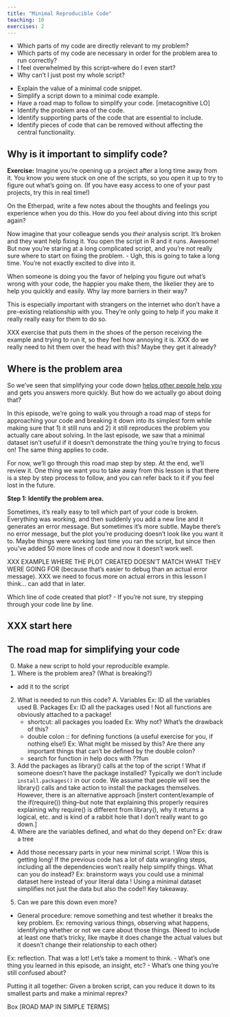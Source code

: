 ```yaml
---
title: "Minimal Reproducible Code"
teaching: 10
exercises: 2
---
```


::: questions
- Which parts of my code are directly relevant to my problem?
- Which parts of my code are necessary in order for the problem area to run correctly?
- I feel overwhelmed by this script--where do I even start?
- Why can't I just post my whole script?
:::

::: objectives
- Explain the value of a minimal code snippet.
- Simplify a script down to a minimal code example.
- Have a road map to follow to simplify your code. [metacognitive LO]
- Identify the problem area of the code.
- Identify supporting parts of the code that are essential to include.
- Identify pieces of code that can be removed without affecting the central functionality.
:::

## Why is it important to simplify code?

::::::::::::::::::::::::::::::::::::::::::: challenge
**Exercise:** Imagine you're opening up a project after a long time away from it. You know you were stuck on one of the scripts, so you open it up to try to figure out what's going on. (If you have easy access to one of your past projects, try this in real time!)

On the Etherpad, write a few notes about the thoughts and feelings you experience when you do this. How do you feel about diving into this script again?
::::::::::::::::::::::::::::::::::::::::::: 

Now imagine that your colleague sends you *their* analysis script. It's broken and they want help fixing it. You open the script in R and it runs. Awesome! But now you're staring at a long complicated script, and you're not really sure where to start on fixing the problem.
- Ugh, this is going to take a long time. You're not exactly excited to dive into it.

When someone is doing you the favor of helping you figure out what's wrong with your code, the happier you make them, the likelier they are to help you quickly and easily. Why lay more barriers in their way?

This is especially important with strangers on the internet who don't have a pre-existing relationship with you. They're only going to help if you make it really really easy for them to do so.

XXX exercise that puts them in the shoes of the person receiving the example and trying to run it, so they feel how annoying it is.
XXX do we really need to hit them over the head with this? Maybe they get it already?

## Where is the problem area

So we've seen that simplifying your code down [helps other people help you](LINK TO JENNY BRYAN'S TALK) and gets you answers more quickly. But how do we actually go about doing that?

In this episode, we're going to walk you through a road map of steps for approaching your code and breaking it down into its simplest form while making sure that 1) it still runs and 2) it still reproduces the problem you actually care about solving. In the last episode, we saw that a minimal dataset isn't useful if it doesn't demonstrate the thing you're trying to focus on! The same thing applies to code.

For now, we'll go through this road map step by step. At the end, we'll review it. One thing we want you to take away from this lesson is that there is a step by step process to follow, and you can refer back to it if you feel lost in the future.

**Step 1: Identify the problem area.**

Sometimes, it's really easy to tell which part of your code is broken. Everything was working, and then suddenly you add a new line and it generates an error message. But sometimes it's more subtle. Maybe there's no error message, but the plot you're producing doesn't look like you want it to. Maybe things were working last time you ran the script, but since then you've added 50 more lines of code and now it doesn't work well.

XXX EXAMPLE WHERE THE PLOT CREATED DOESN'T MATCH WHAT THEY WERE GOING FOR (because that's easier to debug than an actual error message). XXX we need to focus more on actual errors in this lesson I think... can add that in later.

Which line of code created that plot?
- If you're not sure, try stepping through your code line by line.

XXX start here
---------
## The road map for simplifying your code
0. Make a new script to hold your reproducible example.
1. Where is the problem area? (What is breaking?)
  - add it to the script
2. What is needed to run this code?
  A. Variables
    Ex: ID all the variables used
  B. Packages
    Ex: ID all the packages used
    ! Not all functions are obviously attached to a package!
      - shortcut: all packages you loaded
        Ex: Why not? What's the drawback of this?
      - double colon :: for defining functions (a useful exercise for you, if nothing else!)
        Ex: What might be missed by this? Are there any important things that can't be defined by the double colon?
      - search for function in help docs with ??fun
3. Add the packages as library() calls at the top of the script
    ! What if someone doesn't have the package installed? Typically we don't include `install.packages()` in our code. We assume that people will see the library() calls and take action to install the packages themselves. However, there is an alternative approach [instert content/example of the if(require()) thing--but note that explaining this properly requires explaining why require() is different from library(), why it returns a logical, etc. and is kind of a rabbit hole that I don't really want to go down.]
4. Where are the variables defined, and what do they depend on?
  Ex: draw a tree
  - Add those necessary parts in your new minimal script.
    ! Wow this is getting long! If the previous code has a lot of data wrangling steps, including all the dependencies won't really help simplify things. What can you do instead?
      Ex: brainstorm ways you could use a minimal dataset here instead of your literal data
        ! Using a minimal dataset simplifies not just the data but also the code!! Key takeaway.
5. Can we pare this down even more?
  - General procedure: remove something and test whether it breaks the key problem.
  Ex: removing various things, observing what happens, identifying whether or not we care about those things. (Need to include at least one that's tricky, like maybe it does change the actual values but it doesn't change their relationship to each other)

Ex: reflection. That was a lot! Let's take a moment to think.
- What's one thing you learned in this episode, an insight, etc?
- What's one thing you're still confused about?

Putting it all together: Given a broken script, can you reduce it down to its smallest parts and make a minimal reprex?
    
Box [ROAD MAP IN SIMPLE TERMS]
    
    

